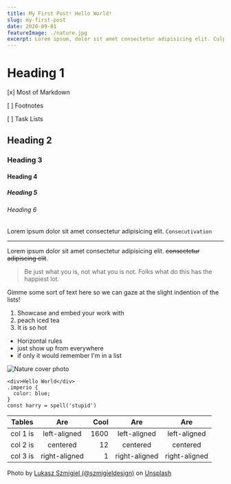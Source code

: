 ```yaml
---
title: My First Post! Hello World!
slug: my-first-post
date: 2020-09-01
featureImage: ./nature.jpg
excerpt: Lorem ipsum, dolor sit amet consectetur adipisicing elit. Culpa, modi. Cumque laborum beatae maiores, delectus sunt consequatur mollitia.
---
```


# Heading 1

[x] Most of Markdown

[ ] Footnotes

[ ] Task Lists

## Heading 2

### Heading 3

#### Heading 4

##### Heading 5

###### Heading 6

Lorem ipsum dolor sit amet consectetur adipisicing elit. `Consecutivation`

---

Lorem ipsum dolor sit amet consectetur adipisicing elit. ~~consectetur adipiscing elit~~.

> Be just what you is, not what you is not. Folks what do this has the happiest lot.

Gimme some sort of text here so we can gaze at the slight indention of the lists!

1. Showcase and embed your work with
2. peach iced tea
3. It is so hot

- Horizontal rules
- just show up from everywhere
- if only it would remember I'm in a list

![Nature cover photo](./nature.jpg)

```
<div>Hello World</div>
.imperio {
  color: blue;
}
const harry = spell('stupid')
```

| Tables   |      Are      | Cool |      Are      |      Are      |
| -------- | :-----------: | ---: | :-----------: | :-----------: |
| col 1 is | left-aligned  | 1600 | left-aligned  | left-aligned  |
| col 2 is |   centered    |   12 |   centered    |   centered    |
| col 3 is | right-aligned |    1 | right-aligned | right-aligned |

Photo by [Lukasz Szmigiel (@szmigieldesign)](https://unsplash.com/@szmigieldesign?utm_source=unsplash&utm_medium=referral&utm_content=creditCopyText)
on [Unsplash](https://unsplash.com/s/photos/nature?utm_source=unsplash&utm_medium=referral&utm_content=creditCopyText")
